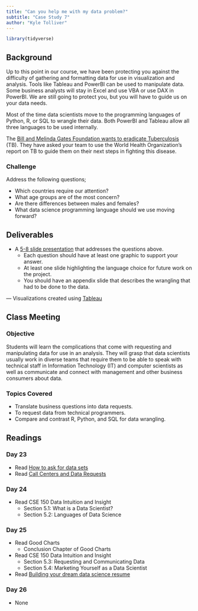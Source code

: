 ```yaml
---
title: "Can you help me with my data problem?"
subtitle: "Case Study 7"
author: "Kyle Tolliver"
---
```


```r
library(tidyverse)
```

## Background

Up to this point in our course, we have been protecting you against the difficulty of gathering and formatting data for use in visualization and analysis. Tools like Tableau and PowerBI can be used to manipulate data. Some business analysts will stay in Excel and use VBA or use DAX in PowerBI. We are still going to protect you, but you will have to guide us on your data needs.

Most of the time data scientists move to the programming languages of Python, R, or SQL to wrangle their data. Both PowerBI and Tableau allow all three languages to be used internally.

The [Bill and Melinda Gates Foundation wants to eradicate Tuberculosis](https://www.gatesfoundation.org/what-we-do/global-health/tuberculosis) (TB). They have asked your team to use the World Health Organization’s report on TB to guide them on their next steps in fighting this disease.

### Challenge

Address the following questions;

* Which countries require our attention?
* What age groups are of the most concern?
* Are there differences between males and females?
* What data science programming language should we use moving forward?

## Deliverables

* A [5-8 slide presentation](./analysis/cs7.pptx) that addresses the questions above.
  + Each question should have at least one graphic to support your answer.
  + At least one slide highlighting the language choice for future work on the project.
  + You should have an appendix slide that describes the wrangling that had to be done to the data.
  
--- Visualizations created using [Tableau](./tableau/CS7.twb)   

## Class Meeting

### Objective 

Students will learn the complications that come with requesting and manipulating data for use in an analysis.  They will grasp that data scientists usually work in diverse teams that require them to be able to speak with technical staff in Information Technology (IT) and computer scientists as well as communicate and connect with management and other business consumers about data.

### Topics Covered

* Translate business questions into data requests.
* To request data from technical programmers.
* Compare and contrast R, Python, and SQL for data wrangling.

## Readings

### Day 23

* Read [How to ask for data sets](https://medium.com/@ckreibich/how-to-ask-for-datasets-d5ef791cb38c)
* Read [Call Centers and Data Requests](https://byuistats.github.io/CSE150/files/FSCPD_Donahue_callcenter.pdf)

### Day 24

* Read CSE 150 Data Intuition and Insight
  + Section 5.1: What is a Data Scientist? 
  + Section 5.2: Languages of Data Science

### Day 25

* Read Good Charts
  + Conclusion Chapter of Good Charts
* Read CSE 150 Data Intuition and Insight
  + Section 5.3: Requesting and Communicating Data
  + Section 5.4: Marketing Yourself as a Data Scientist
* Read [Building your dream data science resume](https://www.dataquest.io/blog/how-data-science-resume-cv/)

### Day 26

* None